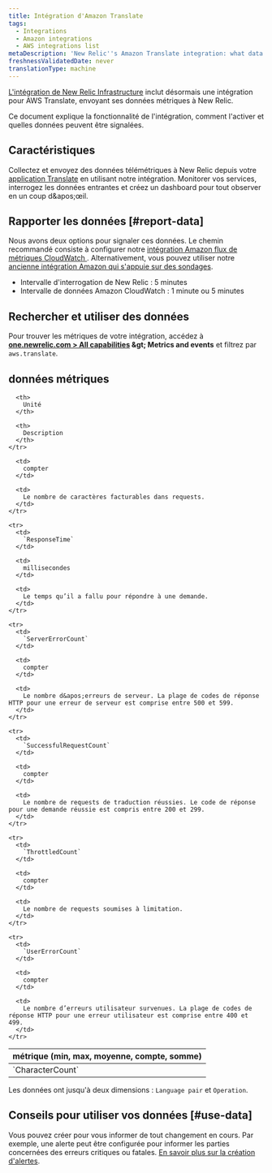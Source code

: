 ```yaml
---
title: Intégration d'Amazon Translate
tags:
  - Integrations
  - Amazon integrations
  - AWS integrations list
metaDescription: 'New Relic''s Amazon Translate integration: what data it reports, and how to enable it.'
freshnessValidatedDate: never
translationType: machine
---
```


[L&apos;intégration de New Relic Infrastructure](/docs/infrastructure/introduction-infra-monitoring) inclut désormais une intégration pour AWS Translate, envoyant ses données métriques à New Relic.

Ce document explique la fonctionnalité de l&apos;intégration, comment l&apos;activer et quelles données peuvent être signalées.

## Caractéristiques

Collectez et envoyez des données télémétriques à New Relic depuis votre [application Translate](https://aws.amazon.com/translate/) en utilisant notre intégration. Monitorer vos services, interrogez les données entrantes et créez un dashboard pour tout observer en un coup d&amp;apos;œil.

## Rapporter les données [#report-data]

Nous avons deux options pour signaler ces données. Le chemin recommandé consiste à configurer notre [intégration Amazon flux de métriques CloudWatch ](/docs/infrastructure/amazon-integrations/connect/aws-metric-stream). Alternativement, vous pouvez utiliser notre [ancienne intégration Amazon qui s&apos;appuie sur des sondages](/docs/infrastructure/infrastructure-integrations/cloud-integrations/configure-polling-frequency-data-collection-cloud-integrations).

* Intervalle d&apos;interrogation de New Relic : 5 minutes
* Intervalle de données Amazon CloudWatch : 1 minute ou 5 minutes

## Rechercher et utiliser des données

Pour trouver les métriques de votre intégration, accédez à <DNT>**[one.newrelic.com &gt; All capabilities](https://one.newrelic.com/all-capabilities) &amp;gt; Metrics and events**</DNT> et filtrez par `aws.translate`.

## données métriques

<table>
  <thead>
    <tr>
      <th style={{ width: "200px" }}>
        métrique (min, max, moyenne, compte, somme)
      </th>

      <th>
        Unité
      </th>

      <th>
        Description
      </th>
    </tr>
  </thead>

  <tbody>
    <tr>
      <td>
        `CharacterCount`
      </td>

      <td>
        compter
      </td>

      <td>
        Le nombre de caractères facturables dans requests.
      </td>
    </tr>

    <tr>
      <td>
        `ResponseTime`
      </td>

      <td>
        millisecondes
      </td>

      <td>
        Le temps qu’il a fallu pour répondre à une demande.
      </td>
    </tr>

    <tr>
      <td>
        `ServerErrorCount`
      </td>

      <td>
        compter
      </td>

      <td>
        Le nombre d&apos;erreurs de serveur. La plage de codes de réponse HTTP pour une erreur de serveur est comprise entre 500 et 599.
      </td>
    </tr>

    <tr>
      <td>
        `SuccessfulRequestCount`
      </td>

      <td>
        compter
      </td>

      <td>
        Le nombre de requests de traduction réussies. Le code de réponse pour une demande réussie est compris entre 200 et 299.
      </td>
    </tr>

    <tr>
      <td>
        `ThrottledCount`
      </td>

      <td>
        compter
      </td>

      <td>
        Le nombre de requests soumises à limitation.
      </td>
    </tr>

    <tr>
      <td>
        `UserErrorCount`
      </td>

      <td>
        compter
      </td>

      <td>
        Le nombre d’erreurs utilisateur survenues. La plage de codes de réponse HTTP pour une erreur utilisateur est comprise entre 400 et 499.
      </td>
    </tr>
  </tbody>
</table>

Les données ont jusqu&apos;à deux dimensions : `Language pair` et `Operation`.

## Conseils pour utiliser vos données [#use-data]

Vous pouvez créer <InlinePopover type="alerts" />pour vous informer de tout changement en cours. Par exemple, une alerte peut être configurée pour informer les parties concernées des erreurs critiques ou fatales. [En savoir plus sur la création d&apos;alertes](/docs/alerts-applied-intelligence/new-relic-alerts/learn-alerts/introduction-alerts).